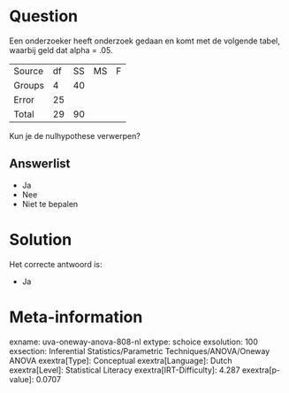 Question
========

Een onderzoeker heeft onderzoek gedaan en komt met de volgende tabel,
waarbij geld dat alpha = .05.

  -------- ---- ---- ---- ---
  Source   df   SS   MS   F
  Groups   4    40         
  Error    25              
  Total    29   90         
  -------- ---- ---- ---- ---

Kun je de nulhypothese verwerpen?

Answerlist
----------

* Ja
* Nee
* Niet te bepalen

Solution
========

Het correcte antwoord is: 

* Ja

Meta-information
================
exname: uva-oneway-anova-808-nl
extype: schoice
exsolution: 100
exsection: Inferential Statistics/Parametric Techniques/ANOVA/Oneway ANOVA
exextra[Type]: Conceptual
exextra[Language]: Dutch
exextra[Level]: Statistical Literacy
exextra[IRT-Difficulty]: 4.287
exextra[p-value]: 0.0707
